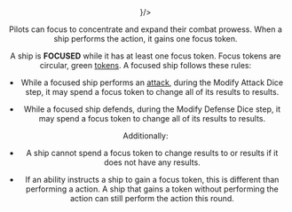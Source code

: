 <Header title="focus" icon={<Focus/>}/>

Pilots can focus to concentrate and expand their combat prowess.
When a ship performs the <Focus/> action, it gains one focus token.

<ImgCenter alt="Focus Token" src="/images/Focus_Token.webp"/>
<TextCenter text="Focus Token"/>

A ship is **FOCUSED** while it has at least one focus token. Focus
tokens are circular, green [tokens](/article/Tokens). A focused ship follows these rules:

* While a focused ship performs an [attack](/article/Attack), during the Modify Attack Dice step,
it may spend a focus token to change all of its <Focus/> results to <Hit/> results.

* While a focused ship defends, during the Modify Defense Dice step, it may
spend a focus token to change all of its <Focus/> results to <Evade/> results.

Additionally:

* A ship cannot spend a focus token to change <Focus/> results to <Evade/> or <Hit/>
results if it does not have any <Focus/> results.

* If an ability instructs a ship to gain a focus token, this is different than
performing a <Focus/> action. A ship that gains a token without performing the
action can still perform the <Focus/> action this round.